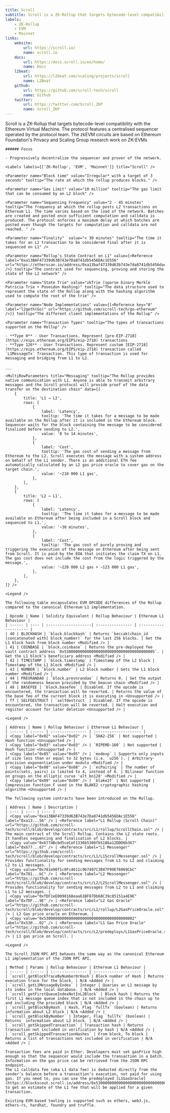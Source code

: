 ```yaml
---
title: Scroll
subtitle: Scroll is a ZK-Rollup that targets bytecode-level compatibility with the Ethereum Virtual Machine. The protocol features a centralised sequencer operated by the protocol team. The zkEVM circuits are based on Ethereum Foundation's Privacy and Scaling Group research work on ZK-EVMs.
labels:
    - ZK-Rollup
    - EVM
    - Mainnet
links:
    website:
        url: https://scroll.io/
        name: scroll.io
    docs:
        url: https://docs.scroll.io/en/home/
        name: Docs
    l2beat:
        url: https://l2beat.com/scaling/projects/scroll
        name: L2Beat
    github:
        url: https://github.com/scroll-tech/scroll
        name: Github
    twitter:
        url: https://twitter.com/Scroll_ZKP
        name: Scroll_ZKP
---
```


<Section title="Overview">
    Scroll is a ZK-Rollup that targets bytecode-level compatibility with the Ethereum Virtual Machine. The protocol features a centralised sequencer operated by the protocol team. The zkEVM circuits are based on Ethereum Foundation's Privacy and Scaling Group research work on ZK-EVMs
    
    ###### Focus

    - Progressively decentralize the sequencer and prover of the network.

    <Labels labels={['ZK-Rollup', 'EVM', 'Mainnet']} title="Scroll" />

</Section>

<Section title="General">

    <Parameter name="Block time" value="Irregular* with a target of 3 seconds" tooltip="The rate at which the rollup produces blocks." />

    <Parameter name="Gas Limit" value="10 million" tooltip="The gas limit that can be consumed by an L2 block" />

    <Parameter name="Sequencing Frequency" value="2 - 45 minutes" tooltip="The frequency at which the rollup posts L2 transactions on Ethereum L1. The time varies based on the load of the network. Batches are created and posted once sufficient computation and calldata is produced. The protocol enforces a maximum delay at which batches are posted even though the targets for computation and calldata are not reached. " />

    <Parameter name="Finality"  value="< 30 minutes" tooltip="The time it takes for an L2 transaction to be considered final after it is sequenced on L1" />

    <Parameter name="Rollup’s State Contract on L1" value={<Reference label="0xa13BAF47339d63B743e7Da8741db5456DAc1E556" url="https://etherscan.io/address/0xa13baf47339d63b743e7da8741db5456dac1e556" />} tooltip="The contract used for sequencing, proving and storing the state of the L2 network" />

    <Parameter name="State Trie" value="zkTrie (sparse binary Merkle Patricia Trie + Poseidon Hashing)" tooltip="The data structure used to represent the state of the Rollup along with the hashing algorithm used to compute the root of the trie" />

    <Parameter name="Node Implementations" value={[<Reference key="0" label="l2geth(Go)" url="https://github.com/scroll-tech/go-ethereum" />]} tooltip="The different client implementations of the Rollup" />

    <Parameter name="Transaction Types" tooltip="The types of transactions supported on the Rollup" />

    - **Type 0** - User Transactions. Represent [pre-EIP-2718](https://eips.ethereum.org/EIPS/eip-2718) transactions
    - **Type 126** - User Transactions. Represent custom [EIP-2718](https://eips.ethereum.org/EIPS/eip-2718) transaction called `L1MessageTx` Transaction. This type of transaction is used for messaging and bridging from L1 to L2.

    ___

    <MultiRowParameters title="Messaging" tooltip="The Rollup provides native communication with L1. Anyone is able to transmit arbitrary messages and the Scroll protocol will provide proof of the data transfer on the destination chain" data={[
        {
            title: 'L1 → L2',
            rows: [
                {
                    label: 'Latency',
                    tooltip: 'The time it takes for a message to be made available on the Rollup after it is included in the Ethereum block. Sequencer waits for the block containing the message to be considered finalized before sending to L2.',
                    value: '8 to 14 minutes',
                },  
                {
                    label: 'Cost',
                    tooltip: 'The gas cost of sending a message from Ethereum to the L2. Scroll executes the message with a system address on behalf of the L1 sender. There is an additional ETH fee automatically calculated by an L2 gas price oracle to cover gas on the target chain.',
                    value: '~210 000 L1 gas',
                },
            ],
        },
        {
            title: 'L2 → L1',
            rows: [
                {
                    label: 'Latency',
                    tooltip: 'The time it takes for a message to be made available on Ethereum after being included in a Scroll block and sequenced to L1.',
                    value: '~30 minutes',
                },
                {
                    label: 'Cost',
                    tooltip: 'The gas cost of purely proving and triggering the execution of the message on Ethereum after being sent from Scroll. It is paid by the EOA that initiates the claim TX on L1. The gas cost does not include the cost from the logic triggered by the message.',
                    value: '~220 000 L2 gas + ~123 000 L1 gas',
                },
            ],
        },
    ]} />

</Section>

<Section title="OPCODEs">

    <Legend />

    The following table encapsulates EVM OPCODE differences of the Rollup compared to the canonical Ethereum L1 implementation.

    | Opcode | Name | Solidity Equivalent | Rollup Behaviour | Ethereum L1 Behaviour |
    | :----- | :--- | :-------------------| :--------------- | :-------------------- |
    | 40 | BLOCKHASH | `block.blockhash` | Returns `keccak(chain_id [concatenated with] block_number)` for the last 256 blocks. | Get the L1 block hash from block number <Modified /> |
    | 41 | COINBASE | `block.coinbase` | Returns the pre-deployed fee vault contract address `0x5300000000000000000000000000000000000005`. | Get the L1 block’s beneficiary address <Modified /> |
    | 42 | TIMESTAMP | `block.timestamp` | Timestamp of the L2 block | Timestamp of the L1 block <Modified /> |
    | 43 | NUMBER | `block.number` | L2 block number | Gets the L1 block number <Modified /> |
    | 44 | PREVRANDAO | `block.prevnrandao` | Returns 0. | Get the output of the randomness beacon provided by the beacon chain <Modified /> |
    | 48 | BASEFEE | `block.basefee` | Disabled. If the opcode is encountered, the transaction will be reverted. | Returns the value of the base fee of the current block it is executing in <Unsupported /> |
    | ff | SELFDESTRUCT | `selfdestruct` | Disabled. If the opcode is encountered, the transaction will be reverted. | Halt execution and register account for later deletion <Unsupported /> |

</Section>

<Section title="Precompiled Contracts">

    <Legend />

    | Address | Name | Rollup Behaviour | Ethereum L1 Behaviour |
    | :----- | :----- | :--------------- | :-------------------- |
    | <Copy label="0x02" value="0x02" /> | `SHA2-256` | Not supported | Hash function <Unsupported /> |
    | <Copy label="0x03" value="0x03" /> | `RIPEMD-160` | Not supported | Hash function <Unsupported /> |
    | <Copy label="0x05" value="0x05" /> | `modexp` | Supports only inputs of size less than or equal to 32 bytes (i.e. `u256`). | Arbitrary-precision exponentiation under modulo <Modified /> |
    | <Copy label="0x08" value="0x08" /> | `ecPairing` | The number of points(sets, pairs) is limited to 4, instead of 6. | Bilinear function on groups on the elliptic curve 'alt_bn128' <Modified /> |
    | <Copy label="0x09" value="0x09" /> | `blake2f` | Not supported | Compression function F used in the BLAKE2 cryptographic hashing algorithm <Unsupported /> |

</Section>

<Section title="System Contracts">

    The following system contracts have been introduced on the Rollup.

    | Address | Name | Description |
    | :--- | :--- | :--- |
    | <Copy value="0xa13BAF47339d63B743e7Da8741db5456DAc1E556" label="0xa13...56" /> | <Reference label="L1 Rollup (Scroll Chain)" url="https://github.com/scroll-tech/scroll/blob/develop/contracts/src/L1/rollup/ScrollChain.sol" /> | The main contract of the Scroll Rollup. Contains the L2 state roots. It handles sequencing and finalisation of L2 blocks. |
    | <Copy value="0x6774Bcbd5ceCeF1336b5300fb5186a12DDD8b367" label="0x677...67" /> | <Reference label="L1 Messenger" url="https://github.com/scroll-tech/scroll/blob/develop/contracts/src/L1/L1ScrollMessenger.sol" /> | Provides functionality for sending messages from L1 to L2 and claiming L2 to L1 messages. |
    | <Copy value="0x781e90f1c8Fc4611c9b7497C3B47F99Ef6969CbC" label="0x781...bC" /> | <Reference label="L2 Messenger" url="https://github.com/scroll-tech/scroll/blob/develop/contracts/src/L2/L2ScrollMessenger.sol" /> | Provides functionality for sending messages from L2 to L1 and claiming L1 to L2 messages. |
    | <Copy value="0xfDF1eE0098168eaa61BF87Db68C39c85151a4E9E" label="0xfDF...9E" /> | <Reference label="L2 Gas Oracle" url="https://github.com/scroll-tech/scroll/blob/develop/contracts/src/L1/rollup/L2GasPriceOracle.sol" /> | L2 Gas price oracle on Ethereum. |
    | <Copy value="0x5300000000000000000000000000000000000002" label="0x530...02" /> | <Reference label="L1 Gas Price Oracle" url="https://github.com/scroll-tech/scroll/blob/develop/contracts/src/L2/predeploys/L1GasPriceOracle.sol" /> | L1 gas price on Scroll. |
    
</Section>

<Section title="RPC-API">

    <Legend />

    The Scroll JSON RPC API behaves the same way as the canonical Ethereum L1 implementation of the JSON RPC API.

    | Method | Params | Rollup Behaviour | Ethereum L1 Behaviour |
    | :----- | :----- | :--------------- | :-------------------- |
    | `scroll_getBlockTraceByNumberOrHash`| Block number of Hash | Returns execution trace for the block. | N/A <Added /> |
    | `scroll_getL1MessageByIndex` | Integer | Queries an L1 message by its index in the local database. | N/A <Added /> |
    | `scroll_getFirstQueueIndexNotInL2Block` | Block hash | Returns the first L1 message queue index that is not included in the chain up to and including the provided block | N/A <Added /> |
    | `scroll_getBlockByHash` | Hash, Flag `fullTx` (boolean) | Returns information about L2 block | N/A <Added /> |
    | `scroll_getBlockByNumber` | Integer, Flag `fullTx` (boolean) | Returns  information about L2 block. | N/A <Added /> |
    | `scroll_getSkippedTransaction` | Transaction hash | Returns transaction not included in verification by hash | N/A <Added /> |
    | `scroll_getSkippedTransactionHashes` | From block, To block | Returns a list of transactions not included in verification | N/A <Added /> |
    
</Section>

<Section title="Transaction Fees">

    Transaction fees are paid in Ether. Developers must set gasPrice high enough so that the sequencer would include the transaction in a batch. Information on the gas price can be retrieved from the JSON RPC endpoint.
    The L1 calldata fee (aka L1 data fee) is deducted directly from the sender’s balance before a transaction’s execution, not paid for using gas. If you need to, you can use the predeployed [L1GasOracle](https://blockscout.scroll.io/address/0x5300000000000000000000000000000000000002) to get an estimate of the L1 fee that will be applied for a given transaction.

</Section>

<Section title="Tools">

    Existing EVM-based tooling is supported such as ethers, web3.js, ethers-rs, hardhat, foundry and truffle.

</Section>
